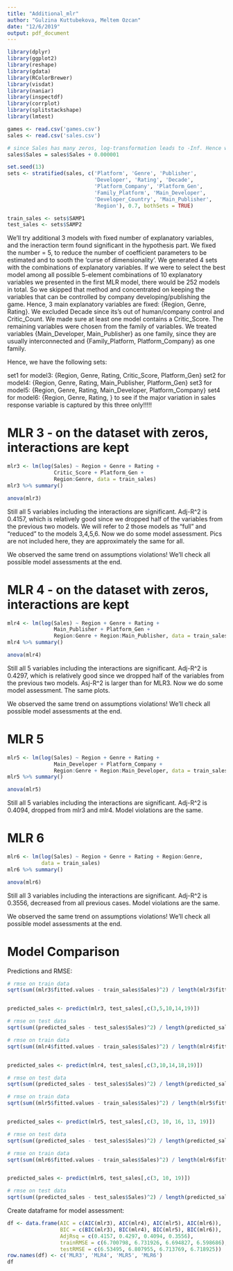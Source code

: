 ```yaml
---
title: "Additional_mlr"
author: "Gulzina Kuttubekova, Meltem Ozcan"
date: "12/6/2019"
output: pdf_document
---
```


```r
library(dplyr)
library(ggplot2)
library(reshape)
library(gdata)
library(RColorBrewer)
library(visdat)
library(naniar)
library(inspectdf)
library(corrplot)
library(splitstackshape)
library(lmtest)
```

```r
games <- read.csv('games.csv')
sales <- read.csv('sales.csv')
```

```r
# since Sales has many zeros, log-transformation leads to -Inf. Hence we add some epsilon = 0.000001 to those values
sales$Sales = sales$Sales + 0.000001
```

```r
set.seed(13)
sets <- stratified(sales, c('Platform', 'Genre', 'Publisher',
                            'Developer', 'Rating', 'Decade',
                            'Platform_Company', 'Platform_Gen',
                            'Family_Platform', 'Main_Developer',
                            'Developer_Country', 'Main_Publisher',
                            'Region'), 0.7, bothSets = TRUE)

train_sales <- sets$SAMP1
test_sales <- sets$SAMP2
```

We'll try additional 3 models with fixed number of explanatory variables, and the ineraction term found significant in the hypothesis part. We fixed the number = 5, to reduce the number of coefficient parameters to be estimated and to sooth the 'curse of dimensionality'. We generated 4 sets with the combinations of explanatory variables. If we were to select the best model among all possible 5-element combinations of 10 explanatory variables we presented in the first MLR model, there would be 252 models in total. So we skipped that method and concentrated on keeping the variables that can be controlled by company developing/publishing the game. Hence, 3 main explanatory variables are fixed: \{Region, Genre, Rating\}. We excluded Decade since its's out of human/company control and Critic_Count. We made sure at least one model contains a Critic_Score. The remaining variables were chosen from the family of variables. We treated variables \{Main_Developer, Main_Publisher\} as one family, since they are usually interconnected and \{Family_Platform, Platform_Company\} as one family. 


Hence, we have the following sets:

set1 for model3: \{Region, Genre, Rating, Critic_Score, Platform_Gen\}
set2 for model4: \{Region, Genre, Rating, Main_Publisher, Platform_Gen\}
set3 for model5: \{Region, Genre, Rating, Main_Developer,  Platform_Company\}
set4 for model6: \{Region, Genre, Rating, \} to see if the major variation in sales response variable is captured by this three only!!!!!


# MLR 3 - on the dataset with zeros, interactions are kept
```r
mlr3 <- lm(log(Sales) ~ Region + Genre + Rating + 
               Critic_Score + Platform_Gen +
               Region:Genre, data = train_sales)
mlr3 %>% summary()
```

```r
anova(mlr3)
```
 Still all 5 variables including the interactions are significant. Adj-R^2 is 0.4157, which is relatively good since we dropped half of the variables from the previous two models. We will refer to 2 those models as "full" and "reduced" to the models 3,4,5,6. Now we do some model assessment. Pics are not included here, they are approximately the same for all.

We observed the same trend on assumptions violations! We'll check all possible model assessments at the end. 




# MLR 4 - on the dataset with zeros, interactions are kept
```r
mlr4 <- lm(log(Sales) ~ Region + Genre + Rating + 
               Main_Publisher + Platform_Gen +
               Region:Genre + Region:Main_Publisher, data = train_sales)
mlr4 %>% summary()
```

```r
anova(mlr4)
```
 Still all 5 variables including the interactions are significant. Adj-R^2 is 0.4297, which is relatively good since we dropped half of the variables from the previous two models. Asj-R^2 is larger than for MLR3. Now we do some model assessment. The same plots.

We observed the same trend on assumptions violations! We'll check all possible model assessments at the end. 






# MLR 5
```r
mlr5 <- lm(log(Sales) ~ Region + Genre + Rating + 
               Main_Developer + Platform_Company +
               Region:Genre + Region:Main_Developer, data = train_sales)
mlr5 %>% summary()
```

```r
anova(mlr5)
```
 Still all 5 variables including the interactions are significant. Adj-R^2 is 0.4094, dropped from mlr3 and mlr4. Model violations are the same.






# MLR 6
```r
mlr6 <- lm(log(Sales) ~ Region + Genre + Rating + Region:Genre, 
           data = train_sales)
mlr6 %>% summary()
```

```r
anova(mlr6)
```
 Still all 3 variables including the interactions are significant. Adj-R^2 is 0.3556, decreased from all previous cases. Model violations are the same.

We observed the same trend on assumptions violations! We'll check all possible model assessments at the end. 


# Model Comparison


Predictions and RMSE:
```r
# rmse on train data
sqrt(sum((mlr3$fitted.values - train_sales$Sales)^2) / length(mlr3$fitted.values))


predicted_sales <- predict(mlr3, test_sales[,c(3,5,10,14,19)])

# rmse on test data
sqrt(sum((predicted_sales - test_sales$Sales)^2) / length(predicted_sales))
```


```r
# rmse on train data
sqrt(sum((mlr4$fitted.values - train_sales$Sales)^2) / length(mlr4$fitted.values))


predicted_sales <- predict(mlr4, test_sales[,c(3,10,14,18,19)])

# rmse on test data
sqrt(sum((predicted_sales - test_sales$Sales)^2) / length(predicted_sales))
```


```r
# rmse on train data
sqrt(sum((mlr5$fitted.values - train_sales$Sales)^2) / length(mlr5$fitted.values))


predicted_sales <- predict(mlr5, test_sales[,c(3, 10, 16, 13, 19)])

# rmse on test data
sqrt(sum((predicted_sales - test_sales$Sales)^2) / length(predicted_sales))
```


```r
# rmse on train data
sqrt(sum((mlr6$fitted.values - train_sales$Sales)^2) / length(mlr6$fitted.values))


predicted_sales <- predict(mlr6, test_sales[,c(3, 10, 19)])

# rmse on test data
sqrt(sum((predicted_sales - test_sales$Sales)^2) / length(predicted_sales))
```


Create dataframe for model assessment:
```r
df <- data.frame(AIC = c(AIC(mlr3), AIC(mlr4), AIC(mlr5), AIC(mlr6)),
                 BIC = c(BIC(mlr3), BIC(mlr4), BIC(mlr5), BIC(mlr6)),
                 AdjRsq = c(0.4157, 0.4297, 0.4094, 0.3556),
                 trainRMSE = c(6.700798, 6.731926, 6.694827, 6.598686),
                 testRMSE = c(6.53495, 6.807955, 6.713769, 6.718925))
row.names(df) <- c('MLR3', 'MLR4', 'MLR5', 'MLR6')
df
```





